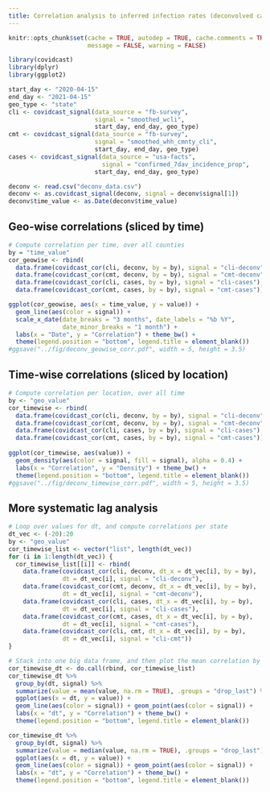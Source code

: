 ```yaml
---
title: Correlation analysis to inferred infection rates (deconvolved case rates)
---
```


```r
knitr::opts_chunk$set(cache = TRUE, autodep = TRUE, cache.comments = TRUE, 
                      message = FALSE, warning = FALSE)
```

```r
library(covidcast)
library(dplyr)
library(ggplot2)

start_day <- "2020-04-15"
end_day <- "2021-04-15"
geo_type <- "state"
cli <- covidcast_signal(data_source = "fb-survey",
                        signal = "smoothed_wcli",
                        start_day, end_day, geo_type)
cmt <- covidcast_signal(data_source = "fb-survey",
                        signal = "smoothed_whh_cmnty_cli",
                        start_day, end_day, geo_type)
cases <- covidcast_signal(data_source = "usa-facts",
                          signal = "confirmed_7dav_incidence_prop",
                        start_day, end_day, geo_type)

deconv <- read.csv("deconv_data.csv")
deconv <- as.covidcast_signal(deconv, signal = deconv$signal[1])
deconv$time_value <- as.Date(deconv$time_value)
```

## Geo-wise correlations (sliced by time)

```r
# Compute correlation per time, over all counties
by = "time_value"
cor_geowise <- rbind(
  data.frame(covidcast_cor(cli, deconv, by = by), signal = "cli-deconv"),
  data.frame(covidcast_cor(cmt, deconv, by = by), signal = "cmt-deconv"),
  data.frame(covidcast_cor(cli, cases, by = by), signal = "cli-cases"),
  data.frame(covidcast_cor(cmt, cases, by = by), signal = "cmt-cases"))

ggplot(cor_geowise, aes(x = time_value, y = value)) +
  geom_line(aes(color = signal)) +
  scale_x_date(date_breaks = "3 months", date_labels = "%b %Y",
               date_minor_breaks = "1 month") + 
  labs(x = "Date", y = "Correlation") + theme_bw() +
  theme(legend.position = "bottom", legend.title = element_blank())
#ggsave("../fig/deconv_geowise_corr.pdf", width = 5, height = 3.5)
```

## Time-wise correlations (sliced by location)

```r
# Compute correlation per location, over all time
by <- "geo_value"
cor_timewise <- rbind(
  data.frame(covidcast_cor(cli, deconv, by = by), signal = "cli-deconv"),
  data.frame(covidcast_cor(cmt, deconv, by = by), signal = "cmt-deconv"),
  data.frame(covidcast_cor(cli, cases, by = by), signal = "cli-cases"),
  data.frame(covidcast_cor(cmt, cases, by = by), signal = "cmt-cases"))
                            
ggplot(cor_timewise, aes(value)) +
  geom_density(aes(color = signal, fill = signal), alpha = 0.4) +
  labs(x = "Correlation", y = "Density") + theme_bw() +
  theme(legend.position = "bottom", legend.title = element_blank())
#ggsave("../fig/deconv_timewise_corr.pdf", width = 5, height = 3.5)
```

## More systematic lag analysis

```r
# Loop over values for dt, and compute correlations per state
dt_vec <- (-20):20
by <- "geo_value"
cor_timewise_list <- vector("list", length(dt_vec))
for (i in 1:length(dt_vec)) {
  cor_timewise_list[[i]] <- rbind(
    data.frame(covidcast_cor(cli, deconv, dt_x = dt_vec[i], by = by), 
               dt = dt_vec[i], signal = "cli-deconv"),
    data.frame(covidcast_cor(cmt, deconv, dt_x = dt_vec[i], by = by), 
               dt = dt_vec[i], signal = "cmt-deconv"),
    data.frame(covidcast_cor(cli, cases, dt_x = dt_vec[i], by = by), 
               dt = dt_vec[i], signal = "cli-cases"),
    data.frame(covidcast_cor(cmt, cases, dt_x = dt_vec[i], by = by), 
               dt = dt_vec[i], signal = "cmt-cases"),
    data.frame(covidcast_cor(cli, cmt, dt_x = dt_vec[i], by = by), 
               dt = dt_vec[i], signal = "cli-cmt"))
}

# Stack into one big data frame, and then plot the mean correlation by dt
cor_timewise_dt <- do.call(rbind, cor_timewise_list)
cor_timewise_dt %>%
  group_by(dt, signal) %>%
  summarize(value = mean(value, na.rm = TRUE), .groups = "drop_last") %>%
  ggplot(aes(x = dt, y = value)) + 
  geom_line(aes(color = signal)) + geom_point(aes(color = signal)) +
  labs(x = "dt", y = "Correlation") + theme_bw() +
  theme(legend.position = "bottom", legend.title = element_blank())

cor_timewise_dt %>%
  group_by(dt, signal) %>%
  summarize(value = median(value, na.rm = TRUE), .groups = "drop_last") %>%
  ggplot(aes(x = dt, y = value)) + 
  geom_line(aes(color = signal)) + geom_point(aes(color = signal)) +
  labs(x = "dt", y = "Correlation") + theme_bw() +
  theme(legend.position = "bottom", legend.title = element_blank())
```